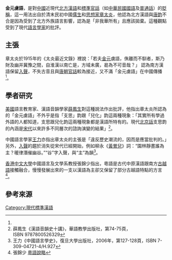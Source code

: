 '''金元虜語'''，是對[[中國|中國]]近現代[[北方漢語|北方漢語]]和[[標準官話|標準官話]]（如[[中華民國國語|中華民國國語]]及[[普通話|普通話]]）的[[貶稱|貶稱]]，這一用法出自於清末民初中國[[儒生|儒生]]和[[思想家|思想家]][[章太炎|章太炎]]，他認為北方漢語與[[唐韵|唐韵]]不合是因為受到了北方外族語言影響，認為是「非我華所有」且應該拋棄。這種觀點受到了現代[[語言學家|語言學家]]的批評。

==主張==
章太炎於1915年的《太炎最近文錄》裡說：「若夫[[金國|金]][[蒙元|元]]虜語，侏離而不馴者，斯乃財及幽并冀豫之間，自淮漢以南亡是，方域未廣，曷為不可音哉？」 認為南方漢語保留[[入聲|入聲]]，不失古音且與[[标准汉语发展史#唐|唐朝官話]]較為接近，又不滿「金元虜語」在中國傳播<ref name=薛鳳生 />。

==學者研究==
[[美國|美國]]語言教育家、漢語音韻學家[[薛鳳生|薛鳳生]]對這種說法作出批評，他指出章太炎所認為的「金元虜語」不外乎是指「支思」韵跟「兒化」韵這兩種現象：「其實所有學過外語的人都知道，支思跟兒化韵這兩種現象都是漢語所特有的。現代[[北京話|北京話]]支思韵的內涵是[[宋代|宋代]]以來許多不同層次的諮詢演變的結果」<ref name=薛鳳生>薛鳳生《漢語音韻史十講》，華語教學出版社，第74-75頁，ISBN 9787800526329</ref>。

中國語言學家[[王力|王力]]亦指出章太炎的主張是「違反歷史潮流的，因而是應當批判的。」另外，[[入聲|入聲]]的趨於消失從宋代已經開始，例如柳永《[[黃鶯兒|黃鶯兒]]》詞：“園林靜晝誰為主？暖律潛催幽谷。”“谷”字入聲，與“主”為韻<ref>王力《中國語言學史》，復旦大學出版社，2006年，第127-128頁，ISBN 7-309-04721-4/H.927</ref>。

[[香港中文大學|香港中文大學]]中國語言及文學系教授張錦少指出，粵語是古代中原漢語跟南方[[古越語|古越語]]接觸融合，慢慢發展出來的一支以漢語為主卻又保留了部分古越語特點的方言<ref>張錦少 [http://rthk.hk/elearning/speakpropercantonese/01.pdf 粵語說略]</ref>。

==參考來源==
<references />

[[Category:現代標準漢語|Category:現代標準漢語]]